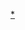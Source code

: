 {{Wikipedia category|hidden=yes|若頁面使用了[[Template:Certification_Table_Bottom|Template:Certification Table Bottom]]且含有僅串流媒體腳註，則會被自動放入此分類。這將對清理有幫助。}}

[[Category:Certification_Table_Entry使用|*]]